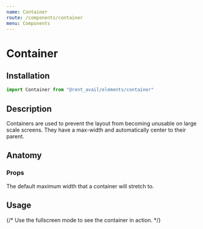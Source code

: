```yaml
---
name: Container
route: /components/container
menu: Components
---
```



# Container

<Status status="production" />

## Installation

```js
import Container from "@rent_avail/elements/container"
```

## Description

Containers are used to prevent the layout from becoming unusable on large scale screens. They have a max-width and automatically center to their parent.

## Anatomy

### Props

<Prop name="maxWidth" type="string" defaultValue="80rem">
  The default maximum width that a container will stretch to.
</Prop>

## Usage

<Playground>
  {/* Use the fullscreen mode to see the container in action. */}
  <Container>
    <div style={{ height: "20rem", background: "pink" }} />
  </Container>
</Playground>
